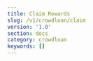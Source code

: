 ```yaml
---
title: Claim Rewards
slug: /v1/crowdloan/claim
version: '1.0'
section: docs
category: crowdloan
keywords: []
---
```



<!-- TODO: 

// Claim Rewards 
// 
// This page will be documented after the crowdloan 
// It will outline how users can claim their rewards 

<!-- END -->

